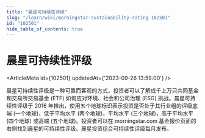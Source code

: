 ```yaml
---
title: "晨星可持续性评级"
slug: "/learn/wiki/morningstar-sustainability-rating-102501"
id: "102501"
hide_table_of_contents: true
---
```



# 晨星可持续性评级

<ArticleMeta id={102501} updatedAt={'2023-09-26 13:59:00'} />
<div className='border-solid border-b border-t-0 my-4 border-[var(--ifm-color-gray-300)]' />

晨星可持续性评级是一种可靠而客观的方式，投资者可以了解成千上万只共同基金和交易所交易基金 (ETF) 如何应对环境、社会和公司治理 (ESG) 挑战。晨星可持续性评级于 2016 年推出，使用五个地球标识表示投资是否处于其行业组的评级底端 (一个地球)，低于平均水平 (两个地球)，平均水平 (三个地球)，高于平均水平 (四个地球) 或高端 (五个地球)。投资者可以在 morningstar.com 基金报价页面的右侧找到晨星的可持续性评级。晨星投资组合可持续性评级每月发布。
